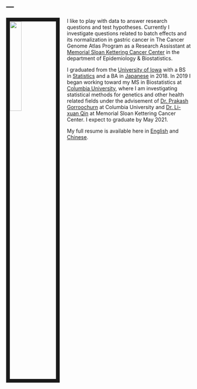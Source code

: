 ---
---

<link rel="stylesheet" href="styles.css" type="text/css">

<img src="images/me.jpg" style="width:25%; border:10px solid; margin-right: 20px" align="left">

I like to play with data to answer research questions and test hypotheses. Currently I investigate questions related to batch effects and its normalization in gastric cancer in The Cancer Genome Atlas Program as a Research Assisstant at [Memorial Sloan Kettering Cancer Center](https://www.mskcc.org/departments/epidemiology-biostatistics) in the department of Epidemiology & Biostatistics. 

I graduated from the [University of Iowa](https://www.uiowa.edu/) with a BS in [Statistics](https://www.stat.uiowa.edu/) and a BA in [Japanese](https://www.asian-slavic.uiowa.edu/undergraduate-programs/japanese) in 2018. In 2019 I began working toward my MS in Biostatistics at [Columbia University](https://www.mailman.columbia.edu/become-student/departments/biostatistics), where I am investigating statistical methods for genetics and other health related fields under the advisement of [Dr. Prakash Gorroochurn](https://www.publichealth.columbia.edu/people/our-faculty/pg2113) at Columbia University and [Dr. Li-xuan Qin](https://www.mskcc.org/profile/li-xuan-qin) at Memorial Sloan Kettering Cancer Center. I expect to graduate by May 2021.

My full resume is available here in [English](files/Jingyi Tang's resume.pdf) and [Chinese](files/唐静怡-tangjingyi1995@163.com.pdf).